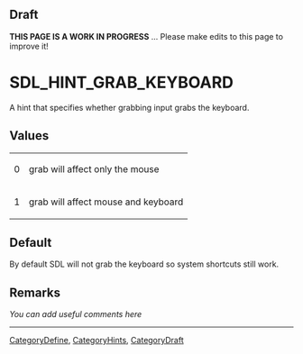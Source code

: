 == Draft ==

'''THIS PAGE IS A WORK IN PROGRESS''' ... Please make edits to this page to improve it!


<!-- #*^*^*^*^*See https://wiki.libsdl.org/SGEnumerations for details on editing this page*^*^*^*^* -->


= SDL_HINT_GRAB_KEYBOARD =
A hint that specifies whether grabbing input grabs the keyboard.




== Values ==
{|
|0
|grab will affect only the mouse
|-
|1
|grab will affect mouse and keyboard
|}


== Default ==
By default SDL will not grab the keyboard so system shortcuts still work.



== Remarks ==
''You can add useful comments here''

<!-- #Leave this section as-is unless you have a remark to put in.  In that case, replace ''You can add useful comments here'' with your remark(s) following the Style Guide instructions.  Leave the rest of the markup alone and delete this comment. -->

----
[[CategoryDefine]], [[CategoryHints]], [[CategoryDraft]]
<!-- #See the Style Guide for instructions on editing the footer. -->
